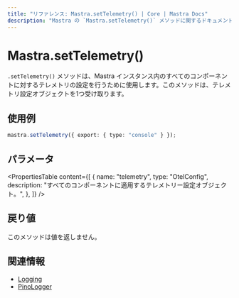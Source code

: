 ```yaml
---
title: "リファレンス: Mastra.setTelemetry() | Core | Mastra Docs"
description: "Mastra の `Mastra.setTelemetry()` メソッドに関するドキュメント。すべてのコンポーネントのテレメトリー設定を一括で構成します。"
---
```


# Mastra.setTelemetry()

`.setTelemetry()` メソッドは、Mastra インスタンス内のすべてのコンポーネントに対するテレメトリの設定を行うために使用します。このメソッドは、テレメトリ設定オブジェクトを1つ受け取ります。

## 使用例

```typescript copy
mastra.setTelemetry({ export: { type: "console" } });
```


## パラメータ

<PropertiesTable
  content={[
    {
      name: "telemetry",
      type: "OtelConfig",
      description: "すべてのコンポーネントに適用するテレメトリー設定オブジェクト。",
    },
  ]}
/>

## 戻り値

このメソッドは値を返しません。

## 関連情報

- [Logging](../../docs/observability/logging.mdx)
- [PinoLogger](../../reference/observability/logger.mdx)
